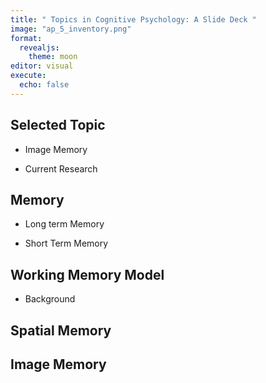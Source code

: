 ```yaml
---
title: " Topics in Cognitive Psychology: A Slide Deck "
image: "ap_5_inventory.png"
format: 
  revealjs:
    theme: moon
editor: visual
execute: 
  echo: false
---
```


## Selected Topic

-   Image Memory

-   Current Research

## Memory

-   Long term Memory

-   Short Term Memory

## Working Memory Model

-   Background

## Spatial Memory

## Image Memory
